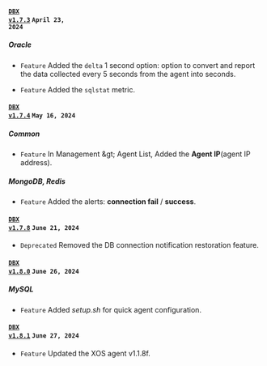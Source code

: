 #### <code class='changelog-service'><a href="../release-notes/db/dbx-1_7_3">DBX v1.7.3</a></code> <code class='changelog-date'>April 23, 2024</code>

##### Oracle​

- <code class="Feature">Feature</code> Added the <code>delta</code> 1 second option: option to convert and report the data collected every 5 seconds from the agent into seconds.

- <code class="Feature">Feature</code> Added the <code>sqlstat</code> metric.

#### <code class='changelog-service'><a href="../release-notes/db/dbx-1_7_4">DBX v1.7.4</a></code> <code class='changelog-date'>May 16, 2024</code>

##### Common​

- <code class="Feature">Feature</code> In <span class="uitext">Management</span> &amp;gt; <span class="uitext">Agent List</span>, Added the <strong>Agent IP</strong>(agent IP address).

##### MongoDB, Redis​

- <code class="Feature">Feature</code> Added the alerts: <strong>connection fail</strong> / <strong>success</strong>.

#### <code class='changelog-service'><a href="../release-notes/db/dbx-1_7_8">DBX v1.7.8</a></code> <code class='changelog-date'>June 21, 2024</code>

- <code class="Deprecated">Deprecated</code> Removed the DB connection notification restoration feature.

#### <code class='changelog-service'><a href="../release-notes/db/dbx-1_8_0">DBX v1.8.0</a></code> <code class='changelog-date'>June 26, 2024</code>

##### MySQL​

- <code class="Feature">Feature</code> Added <em>setup.sh</em> for quick agent configuration.

#### <code class='changelog-service'><a href="../release-notes/db/dbx-1_8_1">DBX v1.8.1</a></code> <code class='changelog-date'>June 27, 2024</code>

- <code class="Feature">Feature</code> Updated the XOS agent v1.1.8f.
